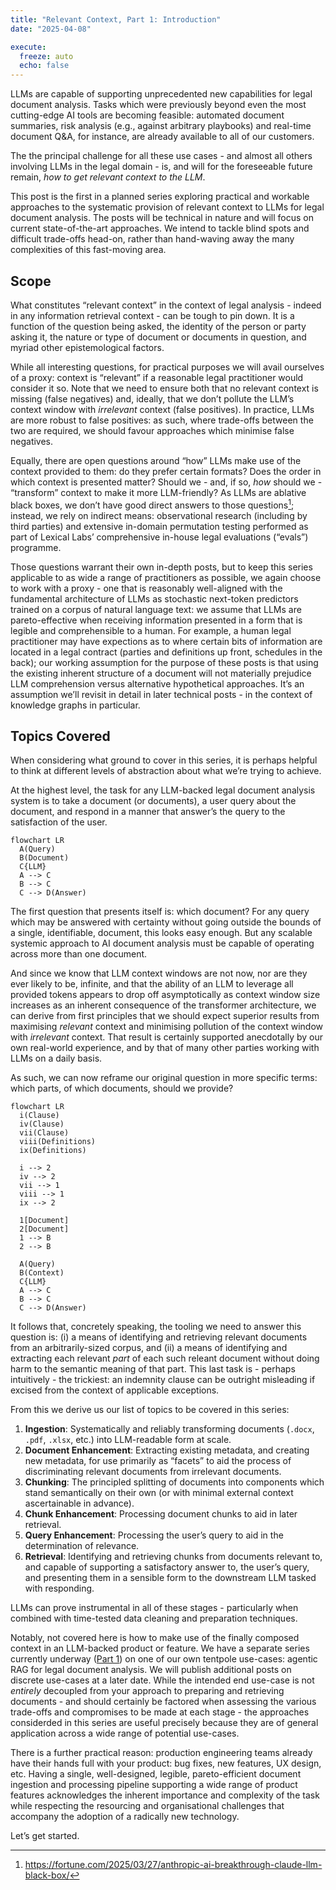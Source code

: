 ```yaml
---
title: "Relevant Context, Part 1: Introduction"
date: "2025-04-08"

execute:
  freeze: auto
  echo: false
---
```


LLMs are capable of supporting unprecedented new capabilities for legal document analysis. Tasks which were previously beyond even the most cutting-edge AI tools are becoming feasible: automated document summaries, risk analysis (e.g., against arbitrary playbooks) and real-time document Q&A, for instance, are already available to all of our customers.

The the principal challenge for all these use cases - and almost all others involving LLMs in the legal domain - is, and will for the foreseeable future remain, _how to get relevant context to the LLM_.

This post is the first in a planned series exploring practical and workable approaches to the systematic provision of relevant context to LLMs for legal document analysis. The posts will be technical in nature and will focus on current state-of-the-art approaches. We intend to tackle blind spots and difficult trade-offs head-on, rather than hand-waving away the many complexities of this fast-moving area.

## Scope

What constitutes "relevant context" in the context of legal analysis - indeed in any information retrieval context - can be tough to pin down. It is a function of the question being asked, the identity of the person or party asking it, the nature or type of document or documents in question, and myriad other epistemological factors.

While all interesting questions, for practical purposes we will avail ourselves of a proxy: context is "relevant" if a reasonable legal practitioner would consider it so. Note that we need to ensure both that no relevant context is missing (false negatives) and, ideally, that we don't pollute the LLM's context window with _irrelevant_ context (false positives). In practice, LLMs are more robust to false positives: as such, where trade-offs between the two are required, we should favour approaches which minimise false negatives.

Equally, there are open questions around "how" LLMs make use of the context provided to them: do they prefer certain formats? Does the order in which context is presented matter? Should we - and, if so, _how_ should we - "transform" context to make it more LLM-friendly? As LLMs are ablative black boxes, we don't have good direct answers to those questions[^1]; instead, we rely on indirect means: observational research (including by third parties) and extensive in-domain permutation testing performed as part of Lexical Labs' comprehensive in-house legal evaluations ("evals") programme.

Those questions warrant their own in-depth posts, but to keep this series applicable to as wide a range of practitioners as possible, we again choose to work with a proxy - one that is reasonably well-aligned with the fundamental architecture of LLMs as stochastic next-token predictors trained on a corpus of natural language text: we assume that LLMs are pareto-effective when receiving information presented in a form that is legible and comprehensible to a human. For example, a human legal practitioner may have expections as to where certain bits of information are located in a legal contract (parties and definitions up front, schedules in the back); our working assumption for the purpose of these posts is that using the existing inherent structure of a document will not materially prejudice LLM comprehension versus alternative hypothetical approaches. It's an assumption we'll revisit in detail in later technical posts - in the context of knowledge graphs in particular.

## Topics Covered

When considering what ground to cover in this series, it is perhaps helpful to think at different levels of abstraction about what we're trying to achieve.

At the highest level, the task for any LLM-backed legal document analysis system is to take a document (or documents), a user query about the document, and respond in a manner that answer's the query to the satisfaction of the user.

```mermaid
flowchart LR
  A(Query)
  B(Document)
  C{LLM}
  A --> C
  B --> C
  C --> D(Answer)
```

The first question that presents itself is: which document? For any query which may be answered with certainty without going outside the bounds of a single, identifiable, document, this looks easy enough. But any scalable systemic approach to AI document analysis must be capable of operating across more than one document.

And since we know that LLM context windows are not now, nor are they ever likely to be, infinite, and that the ability of an LLM to leverage all provided tokens appears to drop off asymptotically as context window size increases as an inherent consequence of the transformer architecture, we can derive from first principles that we should expect superior results from maximising _relevant_ context and minimising pollution of the context window with _irrelevant_ context. That result is certainly supported anecdotally by our own real-world experience, and by that of many other parties working with LLMs on a daily basis.

As such, we can now reframe our original question in more specific terms: which parts, of which documents, should we provide?

```mermaid
flowchart LR
  i(Clause)
  iv(Clause)
  vii(Clause)
  viii(Definitions)
  ix(Definitions)

  i --> 2
  iv --> 2
  vii --> 1
  viii --> 1
  ix --> 2

  1[Document]
  2[Document]
  1 --> B
  2 --> B

  A(Query)
  B(Context)
  C{LLM}
  A --> C
  B --> C
  C --> D(Answer)
```

It follows that, concretely speaking, the tooling we need to answer this question is: (i) a means of identifying and retrieving relevant documents from an arbitrarily-sized corpus, and (ii) a means of identifying and extracting each relevant _part_ of each such releant document without doing harm to the semantic meaning of that part. This last task is - perhaps intuitively - the trickiest: an indemnity clause can be outright misleading if excised from the context of applicable exceptions.

From this we derive us our list of topics to be covered in this series:

1. **Ingestion**: Systematically and reliably transforming documents (`.docx`, `.pdf`, `.xlsx`, etc.) into LLM-readable form at scale.
2. **Document Enhancement**: Extracting existing metadata, and creating new metadata, for use primarily as "facets" to aid the process of discriminating relevant documents from irrelevant documents.
3. **Chunking**: The principled splitting of documents into components which stand semantically on their own (or with minimal external context ascertainable in advance).
4. **Chunk Enhancement**: Processing document chunks to aid in later retrieval.
5. **Query Enhancement**: Processing the user's query to aid in the determination of relevance.
6. **Retrieval**: Identifying and retrieving chunks from documents relevant to, and capable of supporting a satisfactory answer to, the user's query, and presenting them in a sensible form to the downstream LLM tasked with responding.

::: {.callout-note}
LLMs can prove instrumental in all of these stages - particularly when combined with time-tested data cleaning and preparation techniques.
:::

Notably, not covered here is how to make use of the finally composed context in an LLM-backed product or feature. We have a separate series currently underway ([Part 1](../2025-04-02/index.qmd)) on one of our own tentpole use-cases: agentic RAG for legal document analysis. We will publish additional posts on discrete use-cases at a later date. While the intended end use-case is not _entirely_ decoupled from your approach to preparing and retrieving documents - and should certainly be factored when assessing the various trade-offs and compromises to be made at each stage - the approaches considerded in this series are useful precisely because they are of general application across a wide range of potential use-cases. 

There is a further practical reason: production engineering teams already have their hands full with your product: bug fixes, new features, UX design, etc. Having a single, well-designed, legible, pareto-efficient document ingestion and processing pipeline supporting a wide range of product features acknowledges the inherent importance and complexity of the task while respecting the resourcing and organisational challenges that accompany the adoption of a radically new technology.

Let's get started.

[^1]: <https://fortune.com/2025/03/27/anthropic-ai-breakthrough-claude-llm-black-box/>